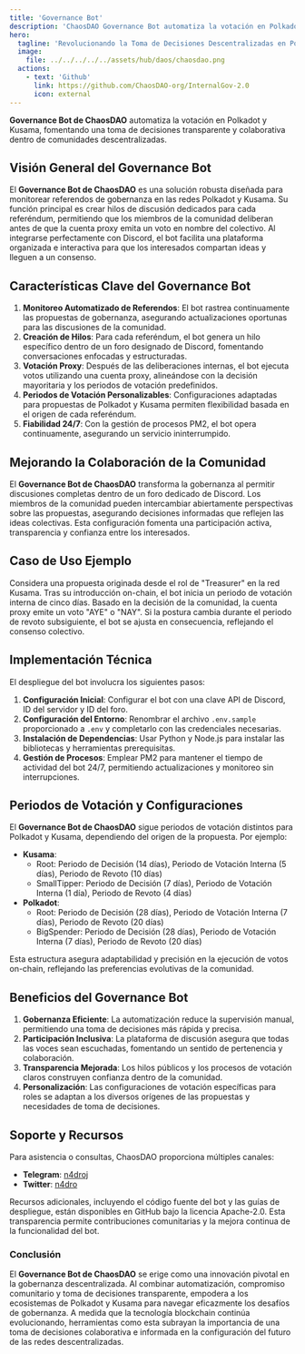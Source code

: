 ```yaml
---
title: 'Governance Bot'
description: 'ChaosDAO Governance Bot automatiza la votación en Polkadot/Kusama, fomentando una toma de decisiones transparente y colaborativa dentro de comunidades descentralizadas.'
hero:
  tagline: 'Revolucionando la Toma de Decisiones Descentralizadas en Polkadot y Kusama.'
  image: 
    file: ../../../../../assets/hub/daos/chaosdao.png
  actions:
    - text: 'Github'
      link: https://github.com/ChaosDAO-org/InternalGov-2.0
      icon: external
---
```

    
    
**Governance Bot de ChaosDAO** automatiza la votación en Polkadot y Kusama, fomentando una toma de decisiones transparente y colaborativa dentro de comunidades descentralizadas.
    
## Visión General del Governance Bot
El **Governance Bot de ChaosDAO** es una solución robusta diseñada para monitorear referendos de gobernanza en las redes Polkadot y Kusama. Su función principal es crear hilos de discusión dedicados para cada referéndum, permitiendo que los miembros de la comunidad deliberan antes de que la cuenta proxy emita un voto en nombre del colectivo. Al integrarse perfectamente con Discord, el bot facilita una plataforma organizada e interactiva para que los interesados compartan ideas y lleguen a un consenso.
    
## Características Clave del Governance Bot
1. **Monitoreo Automatizado de Referendos**: El bot rastrea continuamente las propuestas de gobernanza, asegurando actualizaciones oportunas para las discusiones de la comunidad.
2. **Creación de Hilos**: Para cada referéndum, el bot genera un hilo específico dentro de un foro designado de Discord, fomentando conversaciones enfocadas y estructuradas.
3. **Votación Proxy**: Después de las deliberaciones internas, el bot ejecuta votos utilizando una cuenta proxy, alineándose con la decisión mayoritaria y los periodos de votación predefinidos.
4. **Periodos de Votación Personalizables**: Configuraciones adaptadas para propuestas de Polkadot y Kusama permiten flexibilidad basada en el origen de cada referéndum.
5. **Fiabilidad 24/7**: Con la gestión de procesos PM2, el bot opera continuamente, asegurando un servicio ininterrumpido.
    
## Mejorando la Colaboración de la Comunidad
El **Governance Bot de ChaosDAO** transforma la gobernanza al permitir discusiones completas dentro de un foro dedicado de Discord. Los miembros de la comunidad pueden intercambiar abiertamente perspectivas sobre las propuestas, asegurando decisiones informadas que reflejen las ideas colectivas. Esta configuración fomenta una participación activa, transparencia y confianza entre los interesados.
    
## Caso de Uso Ejemplo
Considera una propuesta originada desde el rol de "Treasurer" en la red Kusama. Tras su introducción on-chain, el bot inicia un periodo de votación interna de cinco días. Basado en la decisión de la comunidad, la cuenta proxy emite un voto "AYE" o "NAY". Si la postura cambia durante el periodo de revoto subsiguiente, el bot se ajusta en consecuencia, reflejando el consenso colectivo.
    
## Implementación Técnica
El despliegue del bot involucra los siguientes pasos:
1. **Configuración Inicial**: Configurar el bot con una clave API de Discord, ID del servidor y ID del foro.
2. **Configuración del Entorno**: Renombrar el archivo `.env.sample` proporcionado a `.env` y completarlo con las credenciales necesarias.
3. **Instalación de Dependencias**: Usar Python y Node.js para instalar las bibliotecas y herramientas prerequisitas.
4. **Gestión de Procesos**: Emplear PM2 para mantener el tiempo de actividad del bot 24/7, permitiendo actualizaciones y monitoreo sin interrupciones.
    
## Periodos de Votación y Configuraciones
El **Governance Bot de ChaosDAO** sigue periodos de votación distintos para Polkadot y Kusama, dependiendo del origen de la propuesta. Por ejemplo:
- **Kusama**:
    - Root: Periodo de Decisión (14 días), Periodo de Votación Interna (5 días), Periodo de Revoto (10 días)
    - SmallTipper: Periodo de Decisión (7 días), Periodo de Votación Interna (1 día), Periodo de Revoto (4 días)
- **Polkadot**:
    - Root: Periodo de Decisión (28 días), Periodo de Votación Interna (7 días), Periodo de Revoto (20 días)
    - BigSpender: Periodo de Decisión (28 días), Periodo de Votación Interna (7 días), Periodo de Revoto (20 días)
    
Esta estructura asegura adaptabilidad y precisión en la ejecución de votos on-chain, reflejando las preferencias evolutivas de la comunidad.
    
## Beneficios del Governance Bot
1. **Gobernanza Eficiente**: La automatización reduce la supervisión manual, permitiendo una toma de decisiones más rápida y precisa.
2. **Participación Inclusiva**: La plataforma de discusión asegura que todas las voces sean escuchadas, fomentando un sentido de pertenencia y colaboración.
3. **Transparencia Mejorada**: Los hilos públicos y los procesos de votación claros construyen confianza dentro de la comunidad.
4. **Personalización**: Las configuraciones de votación específicas para roles se adaptan a los diversos orígenes de las propuestas y necesidades de toma de decisiones.
    
## Soporte y Recursos
Para asistencia o consultas, ChaosDAO proporciona múltiples canales:
- **Telegram**: [n4droj](https://t.me/n4droj)
- **Twitter**: [n4dro](https://twitter.com/n4dro)
    
Recursos adicionales, incluyendo el código fuente del bot y las guías de despliegue, están disponibles en GitHub bajo la licencia Apache-2.0. Esta transparencia permite contribuciones comunitarias y la mejora continua de la funcionalidad del bot.
    
### Conclusión
El **Governance Bot de ChaosDAO** se erige como una innovación pivotal en la gobernanza descentralizada. Al combinar automatización, compromiso comunitario y toma de decisiones transparente, empodera a los ecosistemas de Polkadot y Kusama para navegar eficazmente los desafíos de gobernanza. A medida que la tecnología blockchain continúa evolucionando, herramientas como esta subrayan la importancia de una toma de decisiones colaborativa e informada en la configuración del futuro de las redes descentralizadas.
